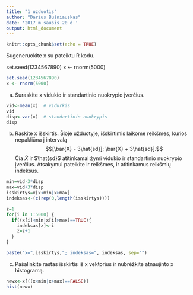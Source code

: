 ```yaml
---
title: "1 uzduotis"
author: "Darius Bušniauskas"
date: '2017 m sausis 20 d '
output: html_document
---
```


```r
knitr::opts_chunk$set(echo = TRUE)
```

Sugeneruokite x su pateiktu R kodu.

set.seed(1234567890)
x <- rnorm(5000)

```r
set.seed(1234567890)
x <- rnorm(5000)
```

a) Suraskite x vidukio ir standartinio nuokrypio įverčius.

```r
vid<-mean(x)  # vidurkis
vid
disp<-var(x)  # standartinis nuokrypis
disp
```

b) Raskite x išskirtis. Šioje užduotyje, išskirtimis laikome reikšmes, kurios nepakliūna į intervalą $$[\bar{X} - 3\hat{sd}]; \bar{X} + 3\hat{sd}].$$ Čia $\bar{X}$ ir $\hat{sd}$ atitinkamai žymi vidukio ir standartinio nuokrypio įverčius. Atsakymui pateikite ir reikšmes, ir atitinkamus reikšmių indeksus.

```r
min=vid-3*disp
max=vid+3*disp
isskirtys=x[x<min|x>max]
indeksas<-(c(rep(0,length(isskirtys))))
```

```r
z=1
for(i in 1:5000) {
  if((x[i]<min|x[i]>max)==TRUE){
    indeksas[z]<-i
    z=z+1
  }
}

paste("x=",isskirtys,"; indeksas=", indeksas, sep="")
```

c) Pašalinkite rastas išskirtis iš x vektorius ir nubrėžkite atnaujinto x histogramą.

```r
newx<-x[((x<min|x>max)==FALSE)]
hist(newx)
```